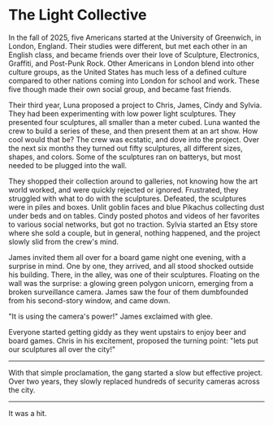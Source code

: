 # The Light Collective

In the fall of 2025, five Americans started at the University of Greenwich, in London, England. Their studies were different, but met each other in an English class, and became friends over their love of Sculpture, Electronics, Graffiti, and Post-Punk Rock. Other Americans in London blend into other culture groups, as the United States has much less of a defined culture compared to other nations coming into London for school and work. These five though made their own social group, and became fast friends.

Their third year, Luna proposed a project to Chris, James, Cindy and Sylvia. They had been experimenting with low power light sculptures. They presented four sculptures, all smaller than a meter cubed. Luna wanted the crew to build a series of these, and then present them at an art show. How cool would that be? The crew was ecstatic, and dove into the project. Over the next six months they turned out fifty sculptures, all different sizes, shapes, and colors. Some of the sculptures ran on batterys, but most needed to be plugged into the wall. 

They shopped their collection around to galleries, not knowing how the art world worked, and were quickly rejected or ignored. Frustrated, they struggled with what to do with the sculptures. Defeated, the sculptures were in piles and boxes. Unlit goblin faces and blue Pikachus collecting dust under beds and on tables. Cindy posted photos and videos of her favorites to various social networks, but got no traction. Sylvia started an Etsy store where she sold a couple, but in general, nothing happened, and the project slowly slid from the crew's mind.

James invited them all over for a board game night one evening, with a surprise in mind. One by one, they arrived, and all stood shocked outside his building. There, in the alley, was one of their sculptures. Floating on the wall was the surprise: a glowing green polygon unicorn, emerging from a broken surveillance camera. James saw the four of them dumbfounded from his second-story window, and came down.

"It is using the camera's power!" James exclaimed with glee.

Everyone started getting giddy as they went upstairs to enjoy beer and board games. Chris in his excitement, proposed the turning point: "lets put our sculptures all over the city!"

---

With that simple proclamation, the gang started a slow but effective project. Over two years, they slowly replaced hundreds of security cameras across the city.

---

It was a hit.

